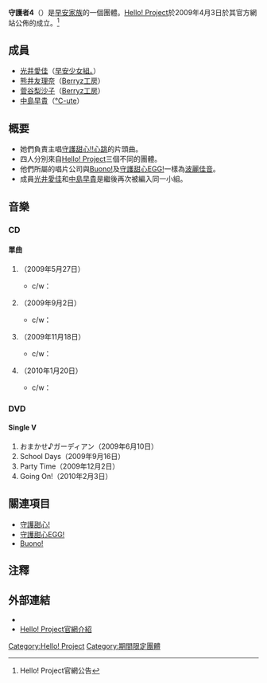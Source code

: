 {{noteTA
|T=zh-hant:守護者4;zh-tw:守護之星4;zh-hk:守護者4;zh-mo:守護者4;
|1=zh-hant:守護者4;zh-tw:守護之星4;zh-hk:守護者4;zh-mo:守護者4;
}}

'''守護者4'''（'''{{lang|ja|ガーディアンズ4}}'''）是[[早安家族|早安家族]]的一個團體。[[Hello!_Project|Hello! Project]]於2009年4月3日於其官方網站公佈'''{{lang|ja|ガーディアンズ4}}'''的成立。<ref>{{cite web |url=http://www.helloproject.com/news/0904031100_guardians4.html |title=存档副本 |accessdate=2009-04-06 |deadurl=yes |archiveurl=https://web.archive.org/web/20090406115825/http://www.helloproject.com/news/0904031100_guardians4.html |archivedate=2009-04-06 }} Hello! Project官網公告</ref>

==成員==
* [[光井愛佳|光井愛佳]]（[[早安少女組。|早安少女組。]]）
* [[熊井友理奈|熊井友理奈]]（[[Berryz工房|Berryz工房]]）
* [[菅谷梨沙子|菅谷梨沙子]]（[[Berryz工房|Berryz工房]]）
* [[中島早貴|中島早貴]]（[[℃-ute|℃-ute]]）

==概要==
*她們負責主唱[[守護甜心!|守護甜心!!心跳]]的片頭曲。
*四人分別來自[[Hello!_Project|Hello! Project]]三個不同的團體。
*他們所屬的唱片公司與[[Buono!|Buono!]]及[[守護甜心EGG!|守護甜心EGG!]]一樣為[[波麗佳音|波麗佳音]]。
*成員[[光井愛佳|光井愛佳]]和[[中島早貴|中島早貴]]是繼{{lang|ja|アテナ&ロビケロッツ}}後再次被編入同一小組。

==音樂==
===CD===
====單曲====
#{{lang|ja|おまかせ♪ガーディアン}}（2009年5月27日）
#*c/w：{{lang|ja|Summer Has Come!}}
#{{lang|ja|School Days}}（2009年9月2日）
#*c/w：{{lang|ja|いつかどこかで}}
#{{lang|ja|Party Time}}（2009年11月18日）
#*c/w：{{lang|ja|わたしのたまご}}
#{{lang|ja|Going On!}}（2010年1月20日）
#*c/w：{{lang|ja|ありがとう～大きくカンシャ！～}}

===DVD===
====Single V====
#おまかせ♪ガーディアン（2009年6月10日）
#School Days（2009年9月16日）
#Party Time（2009年12月2日）
#Going On!（2010年2月3日）

==關連項目==
*[[守護甜心!|守護甜心!]]
*[[守護甜心EGG!|守護甜心EGG!]]
*[[Buono!|Buono!]]

==注釋==
{{reflist}}

==外部連結==
*[https://web.archive.org/web/20090901083129/http://guardians4.com/ {{lang|ja|ガーディアンズ4}}]
*[https://web.archive.org/web/20090406115820/http://www.helloproject.com/guardians4/index.html {{lang|ja|ガーディアンズ4}} Hello! Project官網介紹]

[[Category:Hello!_Project|Category:Hello! Project]]
[[Category:期間限定團體|Category:期間限定團體]]

{{早安家族}}